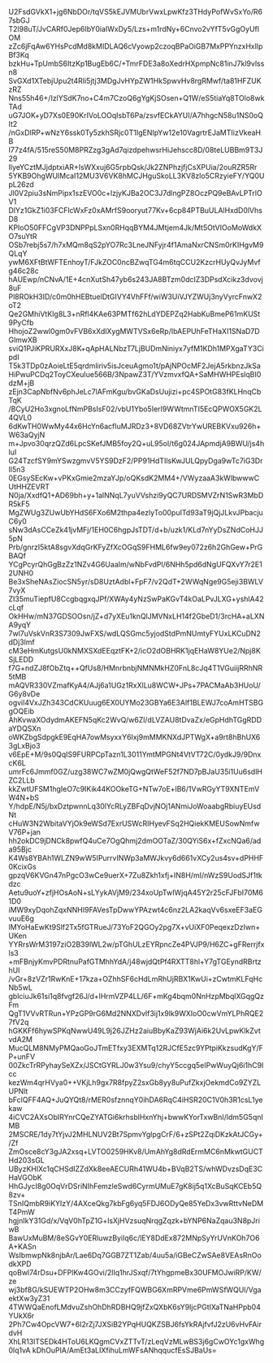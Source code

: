 U2FsdGVkX1+jg6NbDOr/tqVS5kEJVMUbrVwxLpwKfz3THdyPofWvSxYo/R67sbGJ
T2l98uT/JvCARf0Jep6IbY0iaIWxDy5/Lzs+m1rdNy+6Cnvo2vYfT5vGgOyUflOM
zZc6jFqAw6YHsPcdMd8kMIDLAQ6cVyowp2czoqBPaOiGB7MxPPYnzxHxlIpBf3Kq
bzkHu+TpUmbS6ItzKp1BugEb6C/+TmrFDE3a8oXedrHXpmpNc81inJ7kl9vlssn8
SvGXd1XTebjUpu2t4RIi5jtj3MDgJvHYpZW1HkSpwvHv8rgRMwf/ta81HFZUKzRZ
Nns55h46+/IzlYSdK7no+C4m7CzoQ6gYgKjSOsen+Q1W/eS5tiaYq8TOlo8wkTAd
uG7JOK+yD7Xs0E90KrIVoLOOqIsbT6Pa/zsvfECkAYUI/A7hhgcN58u1NS0oQIt2
/nGxDlRP+wNzY6ssk0Ty5zkhSRjc0T1IgENIpYw12e10VagrtrEJaMTIizVkeaHB
I77z4fA/515reS50M8PRZzg3gAd7qizdpehwsrHiJehscc8D/08teLUBBm9T3J29
IlyeYCztMJjdptxiAR+IsWXxuj6G5rpbQsk/Jk2ZNPhzjfjCsXPUia/2ouRZR5Rr
5YKB9OhgWUlMcaI12MU3V6VK8hMCJHguSkoLL3KV8zlo5CRzyieFY/YQ0UpL26zd
Jl0V2piu3sNmPipx1szEVO0c+lzjyKJBa2OC3J7dlngPZ8OczPQ9eBAvLPTrlOV1
DlYz1GkZ1i03FCFlcWxFz0xAMrfS9ooryut77Kv+6cp84PTBuULAlHxdD0lVhsD8
KPIoO50FFCgVP3DNPPpLSxn0RHqqBYM4JMtjem4Jk/Mt5OtVIOoMoWdkXO7suYtR
OSb7rebj5s7/h7xMQm8qS2pYO7Rc3LneJNFyjr4f1AmaNxrCNSm0rKIHgvM9QLqY
ywM6XFtBtWFTEnhoyT/FJkZOC0ncBZwqTG4m6tqCCU2KzcrHUyQvJyMvfg46c28c
hAUEwp/nCNvA/1E+4cnXutSh47yb6s243JA8BTzm0dcIZ3DPsdXcikz3dvovj8uF
Pl8ROkH3ID/c0m0hHEBtuelDtGIVY4VhFFf/wiW3UiVJYZWUj3nyVyrcFnwX2oT2
Qe2GMhiVtKIg8L3+nRfl4KAe63PMTf62hLdYDEPZq2HabKuBmeP61mKUSt9PyCfb
HhojoZ2wwl0gm0vFVB6xXdlXygMWTVSx6eRp/IbAEPUhFeTHaXI1SNaD7DGlmwXB
sviQ1PJiKPRURXxJ8K+qApHALNbzT7LjBUDmNiniyx7yfM1KDh1MPXgaTY3CipdI
T5k3TDp0zAoieLtE5qrdmliriv5isJceuAgmo1t/pAjNPOcMF2JejA5rkbnzJkSa
HiPwuPCDq2ToyCXeuIue566B/3NpawZ3T/YVzmvxfQA+SaMHWHPEslqBI0dzM+jB
zEjn3CapNbfNv6phJeLc7lAFmKgu/bvGKaDsUujizi+pc4SPOtG83fKLHnqCbTqK
/BCyU2Ho3xgnoLfNmPBsIsF02/vbU1Ybo5IerI9WWtmnTI5EcQPWOX5GK2L4QVL0
6dKwTH0WwMy44x6HcYn6acfIuMJRDz3+8VD68ZVtrYwUREBKVxu926h+W63aQyjN
m+Jpvo30qrzQZd6LpcSKefJMB5foy2Q+uL95ol/t6g024JApmdjA9BWU/js4hluI
G24TzcfSY9mYSwzgmvV5YS9DzF2/PP91HdTIlsKwJULQpyDga9wTc7iG3DrIl5n3
0EGsySEcKw+vPKxGmie2mzaYJp/oQKsdK2MM4+/VWyzaaA3kWlbwwwCUtHHZEVRT
N0ja/XxdfQ1+AD69bh+y+1alNNqL7yuVVshzi9yQC7URDSMVZrN1SwR3MbDR5kF5
MgZWUg3ZUwUbYHdS6FXo6M2thpa4ezlyTo00puITd93aT9jQjJLkvJPbacjuC6y0
sNw3dAsCCeZk41jvMFj/1EH0C6hgpJsTDT/d+b/uzk1/KLd7nYyDsZNdCoHJJ5pN
Prb/gnrzI5ktA8sgvXdqGrKFyZfXcOGqS9FHML6fw9ey072z6h2GhGew+PrGBAQf
YCgPcyrQhGgBzZz1NZv4G6UaaIm/wNbFvdPl/6NHh5pd6dNgUFQXvY7r2E12UNH0
Be3xSheNAsZiocSN5yr/sD8UztAdbl+FpF7/v2QdT+2WWqNge9G5eji3BWLV7vyX
ZI35muTiepfU8CcgbqgxqJPf/XWAy4yNzSwPaKGvT4kOaLPvJLXG+yshlA42cLqf
OkHHw/mN37GDSOOsn/jZ+d7yXEu1knQlJMVNxLH14f2GbeD1/3rcHA+aLXNA9yqY
7wl7uVskVnR3S7309JwFXS/wdLQSGmc5yjodStdPmNUmtyFYUxLKCuDN2dDj3lmf
cM3eHmKutgsU0kNMXSXdEEqztFK+2/icO2dOBHRK1jqEHaW8YUe2/Npj8KSjLEDD
f7G+ndZJ8fObZtq++QfUs8/HMnrbnbjNMNMkHZ0FnL8cJq4T1VGuiijRRhNR5tMB
mAQVR330VZmafKyA4/AJj6a1UGz1RxXlLu8WCW+JPs+7PACMaAb3HUoU/G6y8vDe
ogvil4VxJZh343CdCKUuug6EX0UYMo23GBYa6E3Alf1BLEWJ7coAmHTSBGgOQEib
AhKvwaXOdydmAKEFN5qKc2WvQ/w6Zl/dLVZAU8tDvaZx/eGpHdhTGgRDDaYDQSXn
oWKZbgSdpgkE9EqHA7owMsyxxY6Ixj9mMMKNXdJPTWgX+a9rt8hBhUX63gLxBjo3
v6EpE+M/9s0QqIS9FURPCpTazn1L3011YmtMPGNt4VtVT72C/0ydkJ9/9DnxcK6L
umrFc6Jmmf0GZ/uzg38WC7wZM0jQwgQtWeF52f7ND7pBJaU35i1Uu6sdlHZC2LLb
kkZwtUFSM1hgIeO7c9IKik44KOOkeTG+NTw7oE+lB6/1VwRGyYT9XNTEmVW4N+bS
Y/hdpE/N5j/bxDztpwnnLq30lYcRLyZBFqDvjNOj1ANmiJoWoaabgRbiuyEUsdNt
cHuW3N2WbitaVYjOk9eWSd7ExrUSWcRIHyevFSq2HQiekKMEUSowNmfwV76P+jan
hh2okDC9jDNCk8pwfQ4uCe7OgQhmj2dmOOTaZ/30QYiS6x+fZxcNQa6/ada95Bjc
K4Ws8YBAh1WLZN9wW5IPurrvINWp3aMWJkvy6d661vXCy2us4sv+dPHHF0KcixGs
gpzqV6KVGn47nPgcO3wCe9uerX+7Zu8Zkh1xfj+IN8H/mI/nWzS9UodSJf1tkdzc
Aetu9uoY+zfjHOsAoN+sLYykAVjM9/234xoUpTwIWjqA45Y2r25cFJFbI70M61D0
iMW9xyDqohZqxNNHI9FAVesTpDwwYPAzwt4c6nz2LA2kaqVv6sxeEF3aEGvuuE6g
lMYoHaEwKt9Slf2Tx5fGTRueJ/73YoF2QGOy2pg7X+vUiXF0PeqexzDzIwn+UKen
YYRrsWrM3197ziO2B39lWL2w/pTGhULzEYRpncZe4PVJP9/H6ZC+gFRerrjfxls3
+mFBnjyKmvPDRtnuPafGTMhhYdA/j48wjdQtPf4RXTT8hl+Y7gTGEyndRBrtzhUl
/vGr+8zVZr1RwKnE+17kza+OZhhSF6cHdLmRhUjRBX1KwUi+zCwtmKLFqHcNb5wL
gblciuJk61si1q8fvgf26J/d+lHrmVZP4LL/6F+mKg4bqm0NnHzpMbqlXGqgQzFm
QgT1VVvRTRun+YPzGP9rG6Md2NNXDvlf3ij1x9lk9WXIoO0cwVmYLPhRQE27fV2q
hGKKFf6hywSPKqNwwU49L9j26JZHz2aiuBbyKaZ93WjAi6k2UvLpwKlkZvtvdA2M
MucQLM8NMyPMQaoGoJTmETfxy3EXMTq12RJCfE5zc9YPtpiKkzsudKgY/FP+unFV
00ZkcTrRPyhaySeXZx/JSCtGYRLJ0w3Ysu9/chyY5ccgq5eIPwWuyQj6i1hC9Icc
kezWm4qrHVya0++VKjLh9gx7R8fpyZ2sxGb8yy8uPufZkxjOekmdCo9ZYZLUPNlt
bFclQFF4AQ+JuQYQt8/rMER0sfznnqY0ihDA6RqC4iHSR20C1V0h3R1csL1yekaw
4iCVC2AXsObIRYnrCQeZYATGi6krhsblHxnYhj+bwwKYorTxwBnI/ldm5G5qnIMB
2MSCRE/1dy7tYjvJ2MHLNUV2Bt7SpmvYglpgCrF/6+zSPt2ZqiDKzkAtJCGy+/Zf
ZmOsce8cY3gJA2xsq+LVTO0259HKv8/UmAhYg8dRdErmMC6nMkwtGUCTHd203sGL
UByzKHlXc1qCHSdIZZdXk8eeAECURh41WU4b+BVqB2TS/whWDvzsDqE3CHaVGObK
HhGJycI8g0OqVrDSriNIhFemzleSwd6CyrmUMuE7gK8ij5q1XcBuSqKCEb5Q8zv+
TSnIQmbR9iKYIzY/4AXceQkg7kbFg6yq5FDJ6ODyQe85YeDx3vwRttvNeDMT4PmW
hgjnIkY31Gd/x/VqV0hTpZ1G+lsXjHVzsuqNrqgZqzk+bYNP6NaZqau3N8pJriwB
BawUxMuBM/8eSGvY0ERluwzByilq6c/lEY8DdEx872MNpSyYrUVnKOh7O6A+KASn
WsIbmwpNk8njbAr/Lae6Dq7GGB7ZT1Zab/4uu5a/iGBeCZwSAe8VEAsRnOodkXPD
qoBwl74rDsu+DFPlKw4GOvi/2lIq1hrJSxqf/7tYhgpmeBx30UFMOJwiRP/KW/ze
wj3bf8G/kSUEWTP2OHw8m3CCzyfFQWBG6XmRPVme6PmWSfWQUl/VgaektXw3yZ31
4TWWQaEnofLMdvuZshOhDhRDBHQ9jfZxQXbK6sY9IjcPGtIXaTNaHPpb04YUkX6r
2Ph7Cw4OpcVW7+6I2rZj7JXSiB2YPqHUQKZSBJ6fsYkRAjfvfJ2zU6vHvFAirdvH
XhLR13lTSEDk4HToU6LKQgmCVxZTTvT/zLeqVzMLwBS3j6gCwOYc1gxWhg0lq1vA
kDhOuPlA/AmEt3aLIXfihuLmWFsANhqqucfEsSJBaUs=

